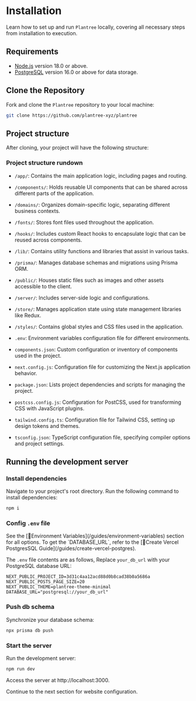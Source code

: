 
# Installation

Learn how to set up and run `Plantree` locally, covering all necessary steps from installation to execution.

## Requirements

+ [Node.js](https://nodejs.org/en/download/) version 18.0 or above.
+ [PostgreSQL](https://www.postgresql.org/download/) version 16.0 or above for data storage.

## Clone the Repository

Fork and clone the `Plantree` repository to your local machine:

```sh copy
git clone https://github.com/plantree-xyz/plantree
```

## Project structure

After cloning, your project will have the following structure:

<FileTree>
  <FileTree.Folder name="plantree" defaultOpen>
    <FileTree.Folder name="app" />
    <FileTree.Folder name="components" />
    <FileTree.Folder name="domains"  />
    <FileTree.Folder name="fonts" />
    <FileTree.Folder name="hooks" />
    <FileTree.Folder name="lib" />
    <FileTree.Folder name="prisma">
      <FileTree.File name="schema.prisma" />
    </FileTree.Folder>
    <FileTree.Folder name="public" />
    <FileTree.Folder name="server" />
    <FileTree.Folder name="store" />
    <FileTree.Folder name="styles" />
    <FileTree.File name=".env" />
    <FileTree.File name="components.json" />
    <FileTree.File name="next.config.js" />
    <FileTree.File name="package.json" />
    <FileTree.File name="postcss.config.js" />
    <FileTree.File name="tailwind.config.ts" />
    <FileTree.File name="tsconfig.json" />
  </FileTree.Folder>
</FileTree>

### Project structure rundown

- `/app/`: Contains the main application logic, including pages and routing.
  
- `/components/`: Holds reusable UI components that can be shared across different parts of the application.
  
- `/domains/`: Organizes domain-specific logic, separating different business contexts.
  
- `/fonts/`: Stores font files used throughout the application.
  
- `/hooks/`: Includes custom React hooks to encapsulate logic that can be reused across components.
  
- `/lib/`: Contains utility functions and libraries that assist in various tasks.
  
- `/prisma/`: Manages database schemas and migrations using Prisma ORM.
  
- `/public/`: Houses static files such as images and other assets accessible to the client.
  
- `/server/`: Includes server-side logic and configurations.
  
- `/store/`: Manages application state using state management libraries like Redux.
  
- `/styles/`: Contains global styles and CSS files used in the application.
  
- `.env`: Environment variables configuration file for different environments.
  
- `components.json`: Custom configuration or inventory of components used in the project.
  
- `next.config.js`: Configuration file for customizing the Next.js application behavior.
  
- `package.json`: Lists project dependencies and scripts for managing the project.
  
- `postcss.config.js`: Configuration for PostCSS, used for transforming CSS with JavaScript plugins.
  
- `tailwind.config.ts`: Configuration file for Tailwind CSS, setting up design tokens and themes.
  
- `tsconfig.json`: TypeScript configuration file, specifying compiler options and project settings.


## Running the development server

<Steps>

### Install dependencies

Navigate to your project's root directory. Run the following command to install dependencies:

```sh npm2yarn copy
npm i
```

### Config `.env` file

<Callout type="info" emoji="ℹ️">
  See the [📄Environment Variables](/guides/environment-variables) section for all options.
</Callout>

<Callout type="info" emoji="ℹ️">
  To get the `DATABASE_URL`, refer to the [📄Create Vercel PostgresSQL Guide](/guides/create-vercel-postgres).
</Callout>

The `.env` file contents are as follows, Replace `your_db_url` with your PostgreSQL database URL:

```text {4} copy
NEXT_PUBLIC_PROJECT_ID=3d31c4aa12acd88d0b8cad38b0a5686a
NEXT_PUBLIC_POSTS_PAGE_SIZE=20
NEXT_PUBLIC_THEME=plantree-theme-minimal
DATABASE_URL="postgresql://your_db_url"
```

### Push db schema

Synchronize your database schema:

```sh copy
npx prisma db push
```

### Start the server

Run the development server:

```sh npm2yarn copy
npm run dev
```

Access the server at http://localhost:3000.

</Steps>

Continue to the next section for website configuration.


